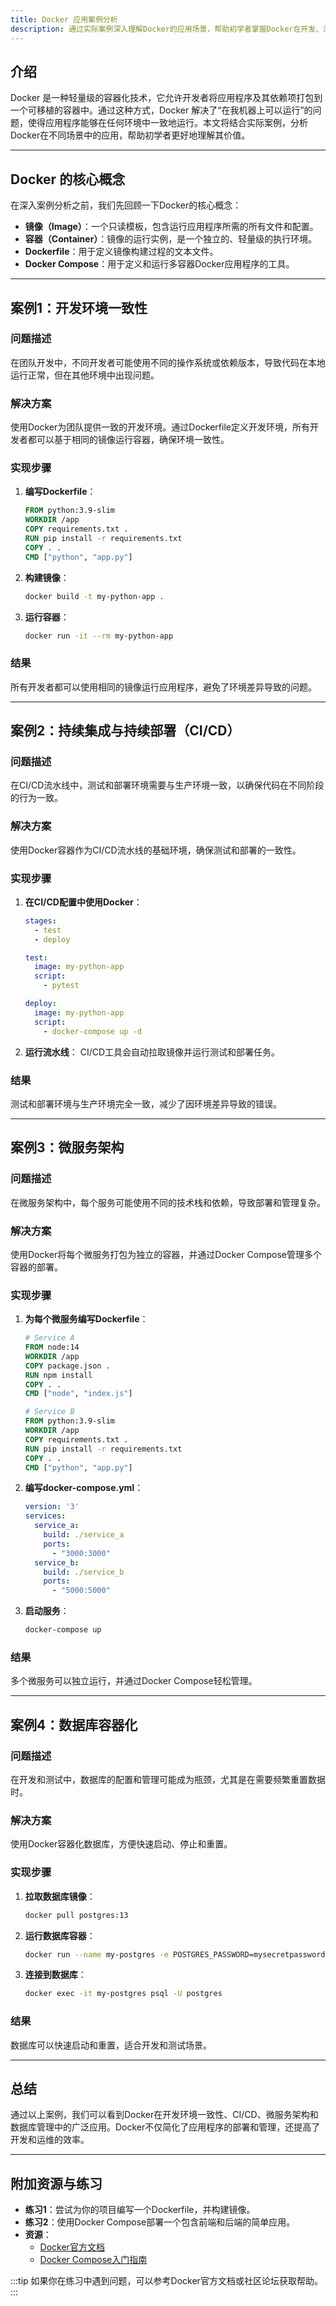 ```yaml
---
title: Docker 应用案例分析
description: 通过实际案例深入理解Docker的应用场景，帮助初学者掌握Docker在开发、测试和部署中的实际用途。
---
```


## 介绍

Docker 是一种轻量级的容器化技术，它允许开发者将应用程序及其依赖项打包到一个可移植的容器中。通过这种方式，Docker 解决了“在我机器上可以运行”的问题，使得应用程序能够在任何环境中一致地运行。本文将结合实际案例，分析Docker在不同场景中的应用，帮助初学者更好地理解其价值。

---

## Docker 的核心概念

在深入案例分析之前，我们先回顾一下Docker的核心概念：

- **镜像（Image）**：一个只读模板，包含运行应用程序所需的所有文件和配置。
- **容器（Container）**：镜像的运行实例，是一个独立的、轻量级的执行环境。
- **Dockerfile**：用于定义镜像构建过程的文本文件。
- **Docker Compose**：用于定义和运行多容器Docker应用程序的工具。

---

## 案例1：开发环境一致性

### 问题描述
在团队开发中，不同开发者可能使用不同的操作系统或依赖版本，导致代码在本地运行正常，但在其他环境中出现问题。

### 解决方案
使用Docker为团队提供一致的开发环境。通过Dockerfile定义开发环境，所有开发者都可以基于相同的镜像运行容器，确保环境一致性。

### 实现步骤

1. **编写Dockerfile**：
   ```dockerfile
   FROM python:3.9-slim
   WORKDIR /app
   COPY requirements.txt .
   RUN pip install -r requirements.txt
   COPY . .
   CMD ["python", "app.py"]
   ```

2. **构建镜像**：
   ```bash
   docker build -t my-python-app .
   ```

3. **运行容器**：
   ```bash
   docker run -it --rm my-python-app
   ```

### 结果
所有开发者都可以使用相同的镜像运行应用程序，避免了环境差异导致的问题。

---

## 案例2：持续集成与持续部署（CI/CD）

### 问题描述
在CI/CD流水线中，测试和部署环境需要与生产环境一致，以确保代码在不同阶段的行为一致。

### 解决方案
使用Docker容器作为CI/CD流水线的基础环境，确保测试和部署的一致性。

### 实现步骤

1. **在CI/CD配置中使用Docker**：
   ```yaml
   stages:
     - test
     - deploy

   test:
     image: my-python-app
     script:
       - pytest

   deploy:
     image: my-python-app
     script:
       - docker-compose up -d
   ```

2. **运行流水线**：
   CI/CD工具会自动拉取镜像并运行测试和部署任务。

### 结果
测试和部署环境与生产环境完全一致，减少了因环境差异导致的错误。

---

## 案例3：微服务架构

### 问题描述
在微服务架构中，每个服务可能使用不同的技术栈和依赖，导致部署和管理复杂。

### 解决方案
使用Docker将每个微服务打包为独立的容器，并通过Docker Compose管理多个容器的部署。

### 实现步骤

1. **为每个微服务编写Dockerfile**：
   ```dockerfile
   # Service A
   FROM node:14
   WORKDIR /app
   COPY package.json .
   RUN npm install
   COPY . .
   CMD ["node", "index.js"]
   ```

   ```dockerfile
   # Service B
   FROM python:3.9-slim
   WORKDIR /app
   COPY requirements.txt .
   RUN pip install -r requirements.txt
   COPY . .
   CMD ["python", "app.py"]
   ```

2. **编写docker-compose.yml**：
   ```yaml
   version: '3'
   services:
     service_a:
       build: ./service_a
       ports:
         - "3000:3000"
     service_b:
       build: ./service_b
       ports:
         - "5000:5000"
   ```

3. **启动服务**：
   ```bash
   docker-compose up
   ```

### 结果
多个微服务可以独立运行，并通过Docker Compose轻松管理。

---

## 案例4：数据库容器化

### 问题描述
在开发和测试中，数据库的配置和管理可能成为瓶颈，尤其是在需要频繁重置数据时。

### 解决方案
使用Docker容器化数据库，方便快速启动、停止和重置。

### 实现步骤

1. **拉取数据库镜像**：
   ```bash
   docker pull postgres:13
   ```

2. **运行数据库容器**：
   ```bash
   docker run --name my-postgres -e POSTGRES_PASSWORD=mysecretpassword -d postgres:13
   ```

3. **连接到数据库**：
   ```bash
   docker exec -it my-postgres psql -U postgres
   ```

### 结果
数据库可以快速启动和重置，适合开发和测试场景。

---

## 总结

通过以上案例，我们可以看到Docker在开发环境一致性、CI/CD、微服务架构和数据库管理中的广泛应用。Docker不仅简化了应用程序的部署和管理，还提高了开发和运维的效率。

---

## 附加资源与练习

- **练习1**：尝试为你的项目编写一个Dockerfile，并构建镜像。
- **练习2**：使用Docker Compose部署一个包含前端和后端的简单应用。
- **资源**：
  - [Docker官方文档](https://docs.docker.com/)
  - [Docker Compose入门指南](https://docs.docker.com/compose/gettingstarted/)

:::tip
如果你在练习中遇到问题，可以参考Docker官方文档或社区论坛获取帮助。
:::